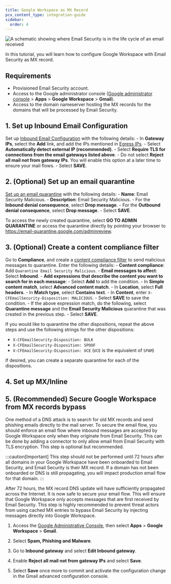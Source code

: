 ```yaml
---
title: Google Workspace as MX Record
pcx_content_type: integration-guide
sidebar:
  order: 4
---
```



![A schematic showing where Email Security is in the life cycle of an email received](src/assets/email-security/Email_Security_Gmail_MX_Inline.png)

In this tutorial, you will learn how to configure Google Workspace with Email Security as MX record.

<Render file="email-security/deployment/mx-deployment-prereq"/>

## Requirements

- Provisioned Email Security account.
- Access to the Google administrator console ([Google administrator console](https://admin.google.com/) > **Apps** > **Google Workspace** > **Gmail**).
- Access to the domain nameserver hosting the MX records for the domains that will be processed by Email Security.

## 1. Set up Inbound Email Configuration

Set up [Inbound Email Configuration](https://support.google.com/a/answer/60730?hl=en) with the following details:
    - In **Gateway IPs**, select the **Add** link, and add the IPs mentioned in [Egress IPs](/cloudflare-one/email-security/setup/pre-delivery-deployment/egress-ips/).
    - Select **Automatically detect external IP (recommended)**.
    - Select **Require TLS for connections from the email gateways listed above**.
    - Do not select **Reject all mail not from gateway IPs**. You will enable this option at a later time to ensure your mail flows.
    - Select **SAVE**.

## 2. (Optional) Set up an email quarantine

[Set up an email quarantine](https://support.google.com/a/answer/6104172?hl=en#:~:text=Sign%20in%20with%20an%20administrator,t%20access%20the%20Admin%20console.&text=Manage%20quarantines.,Click%20Add%20Quarantine.) with the following details:
        - **Name**: Email Security Malicious.
        - **Description**: Email Security Malicious.
        - For the **Inbound denial consequence**, select **Drop message**.
        - For the **Outbound denial consequence**, select **Drop message**.
        - Select **SAVE**.

To access the newly created quarantine, select **GO TO ADMIN QUARANTINE** or access the quarantine directly by pointing your browser to https://email-quarantine.google.com/adminreview.

## 3. (Optional) Create a content compliance filter

Go to **Compliance**, and create a [content compliance filter](https://support.google.com/a/answer/1346934?hl=en#zippy=%2Cstep-go-to-gmail-compliance-settings-in-the-google-admin-console%2Cstep-enter-email-messages-to-affect) to send malicious messages to quarantine. Enter the following details:
    - **Content compliance**: Add `Quarantine Email Security Malicious`.
    - **Email messages to affect**: Select **Inbound**.
    - **Add expressions that describe the content you want to search for in each message**:
        - Select **Add** to add the condition.
        - In **Simple content match**, select **Advanced content match**.
        - In **Location**, select **Full headers**.
        - In **Match type**, select **Contains text**.
        - In **Content**, enter `X-CFEmailSecurity-Disposition: MALICIOUS`.
        - Select **SAVE** to save the condition.
    - If the above expression match, do the following, select **Quarantine message** and the **Email Security Malicious** quarantine that was created in the previous step.
        - Select **SAVE**.

If you would like to quarantine the other dispositions, repeat the above steps and use the following strings for the other dispositions:

- `X-CFEmailSecurity-Disposition: BULK`
- `X-CFEmailSecurity-Disposition: SPOOF`
- `X-CFEmailSecurity-Disposition: UCE` (`UCE` is the equivalent of `SPAM`)

If desired, you can create a separate quarantine for each of the dispositions.

## 4. Set up MX/Inline

<Render file="email-security/deployment/set-up-mx-inline-step"/>

## 5. (Recommended) Secure Google Workspace from MX records bypass

One method of a DNS attack is to search for old MX records and send <GlossaryTooltip term="phishing">phishing</GlossaryTooltip> emails directly to the mail server. To secure the email flow, you should enforce an email flow where inbound messages are accepted by Google Workspace only when they originate from Email Security. This can be done by adding a connector to only allow email from Email Security with TLS encryption. This step is optional but recommended.

:::caution[Important]
This step should not be performed until 72 hours after all domains in your Google Workspace have been onboarded to Email Security, and Email Security is their MX record. If a domain has not been onboarded or DNS is still propagating, you will impact production email flow for that domain.
:::

After 72 hours, the MX record DNS update will have sufficiently propagated across the Internet. It is now safe to secure your email flow. This will ensure that Google Workspace only accepts messages that are first received by Email Security. This step is highly recommended to prevent threat actors from using cached MX entries to bypass Email Security by injecting messages directly into Google Workspace.

1. Access the [Google Administrative Console](https://admin.google.com/), then select **Apps** > **Google Workspace** > **Gmail**.

2. Select **Spam, Phishing and Malware**.

3. Go to **Inbound gateway** and select **Edit Inbound gateway**.

4. Enable **Reject all mail not from gateway IPs** and select **Save**.

5. Select **Save** once more to commit and activate the configuration change in the Gmail advanced configuration console.